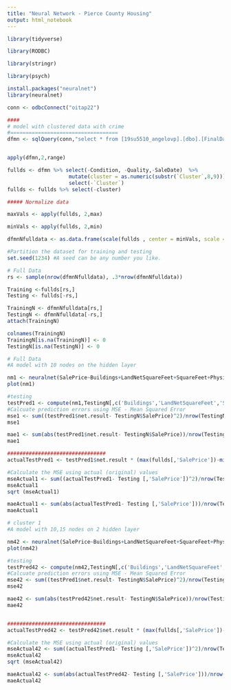 ---
title: "Neural Network - Pierce County Housing"
output: html_notebook
---
```{r}
library(tidyverse) 

library(RODBC) 

library(stringr) 

library(psych)

install.packages("neuralnet")
library(neuralnet)

conn <- odbcConnect("oitap22")
```


```{r}
 

 
####
# model with clustered data with crime
#===================================
dfmn <- sqlQuery(conn,"select * from [19su5510_angelovp].[dbo].[FinalDataClusterWithCrime]") 


apply(dfmn,2,range) 

fullds <- dfmn %>% select(-Condition, -Quality,-SaleDate)  %>%
                    mutate(cluster = as.numeric(substr(`Cluster`,8,9))) %>% 
                    select(-`Cluster`)
fullds <- fullds %>% select(-cluster)

##### Normalize data  

maxVals <- apply(fullds, 2,max) 

minVals <- apply(fullds, 2,min) 

dfmnNfulldata <- as.data.frame(scale(fullds , center = minVals, scale = (maxVals-minVals)))


```

```{r}
#Partition the dataset for training and testing
set.seed(1234) #A seed can be any number you like.

# Full Data
rs <- sample(nrow(dfmnNfulldata), .3*nrow(dfmnNfulldata))

Training <-fullds[rs,]
Testing <- fullds[-rs,]

TrainingN <- dfmnNfulldata[rs,]
TestingN <- dfmnNfulldata[-rs,]
attach(TrainingN)

colnames(TrainingN)
TrainingN[is.na(TrainingN)] <- 0
TestingN[is.na(TestingN)] <- 0
```

```{r}
# Full Data
#A model with 10 nodes on the hidden layer

nm1 <- neuralnet(SalePrice~Buildings+LandNetSquareFeet+SquareFeet+PhysicalAge+YearBuilt+DrugCrime+Homicide+OtherCrime+PersonalCrime+PropertyCrime, hidden = c(10), data=TrainingN)
plot(nm1)

#testing 
testPred1 <- compute(nm1,TestingN[,c('Buildings','LandNetSquareFeet','SquareFeet','PhysicalAge','YearBuilt','DrugCrime','Homicide','OtherCrime','PersonalCrime','PropertyCrime')])
#Calcuate prediction errors using MSE - Mean Squared Error
mse1 <- sum((testPred1$net.result- TestingN$SalePrice)^2)/nrow(TestingN)
mse1 

mae1 <- sum(abs(testPred1$net.result- TestingN$SalePrice))/nrow(TestingN)
mae1

################################
actualTestPred1 <- testPred1$net.result * (max(fullds[,'SalePrice'])-min(fullds[,'SalePrice'])) + min(fullds[,'SalePrice'])

#Calculate the MSE using actual (original) values
mseActual1 <- sum((actualTestPred1- Testing [,'SalePrice'])^2)/nrow(Testing) #Calculation of mse using the original scale
mseActual1
sqrt (mseActual1)

maeActual1 <- sum(abs(actualTestPred1- Testing [,'SalePrice']))/nrow(Testing) 
maeActual1


```
```{r}
# cluster 1
#A model with 10,15 nodes on 2 hidden layer

nm42 <- neuralnet(SalePrice~Buildings+LandNetSquareFeet+SquareFeet+PhysicalAge+YearBuilt+DrugCrime+Homicide+OtherCrime+PersonalCrime+PropertyCrime, hidden = c(10,15), data=TrainingN)
plot(nm42)

#testing 
testPred42 <- compute(nm42,TestingN[,c('Buildings','LandNetSquareFeet','SquareFeet','PhysicalAge','YearBuilt','DrugCrime','Homicide','OtherCrime','PersonalCrime','PropertyCrime')])
#Calcuate prediction errors using MSE - Mean Squared Error
mse42 <- sum((testPred1$net.result- TestingN$SalePrice)^2)/nrow(TestingN)
mse42

mae42 <- sum(abs(testPred42$net.result- TestingN$SalePrice))/nrow(TestingN)
mae42


################################
actualTestPred42 <- testPred42$net.result * (max(fullds[,'SalePrice'])-min(fullds[,'SalePrice'])) + min(fullds[,'SalePrice'])

#Calculate the MSE using actual (original) values
mseActual42 <- sum((actualTestPred1- Testing [,'SalePrice'])^2)/nrow(Testing) #Calculation of mse using the original scale
mseActual42
sqrt (mseActual42)

maeActual42 <- sum(abs(actualTestPred42- Testing [,'SalePrice']))/nrow(Testing) 
maeActual42

```

